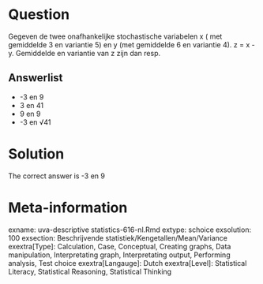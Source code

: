 Question
========

Gegeven de twee onafhankelijke stochastische variabelen x ( met gemiddelde 3 en variantie 5) en y (met gemiddelde 6 en variantie 4). z = x - y. Gemiddelde en variantie van z zijn dan resp. 

Answerlist
----------
* -3 en 9
* 3 en 41
* 9 en 9
* -3 en &#8730;41

Solution
========

The correct answer is  -3 en 9 

Meta-information
================
exname: uva-descriptive statistics-616-nl.Rmd 
extype: schoice 
exsolution: 100 
exsection: Beschrijvende statistiek/Kengetallen/Mean/Variance
exextra[Type]: Calculation, Case, Conceptual, Creating graphs, Data manipulation, Interpretating graph, Interpretating output, Performing analysis, Test choice 
exextra[Langauge]: Dutch 
exextra[Level]: Statistical Literacy, Statistical Reasoning, Statistical Thinking 
